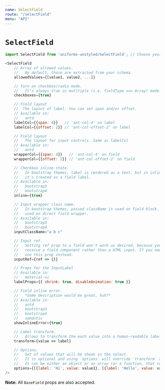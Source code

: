 ```yaml
---
name: SelectField
route: "/selectField"
menu: "API"
---
```

# `SelectField`

```js
import SelectField from 'uniforms-unstyled/SelectField'; // Choose your theme package.

<SelectField
    // Array of allowed values.
    //   By default, those are extracted from your schema.
    allowedValues={[value1, value2, ...]}

    // Turn on checkbox/radio mode.
    //   It's always true in mutltiple (i.e. fieldType === Array) mode.
    checkboxes={true}

    // Field layout
    //  The layout of label. You can set span and/or offset.
    // Available in:
    //   antd
    labelCol={{span: 4}}   // 'ant-col-4' on label
    labelCol={{offset: 2}} // 'ant-col-offset-2' on label

    // Field layout
    //   The layout for input controls. Same as labelCol
    // Available in:
    //   antd
    wrapperCol={{span: 4}}   // 'ant-col-4' on field
    wrapperCol={{offset: 2}} // 'ant-col-offset-2' on field

    // Checkbox inline state.
    //   In bootstrap themes, label is rendered as a text, but in inline mode,
    //   it's treated as a field label.
    // Available in:
    //   bootstrap3
    //   bootstrap4
    inline={true}

    // Input wrapper class name.
    //   In bootstrap themes, passed className is used on field block. This is
    //   used on direct field wrapper.
    // Available in:
    //   bootstrap3
    //   bootstrap4
    inputClassName="a b c"

    // Input ref.
    //   Setting ref prop to a field won't work as desired, because you'll
    //   receive a field component rather than a HTML input. If you need an input ref,
    //   use this prop instead.
    inputRef={ref => {}}

    // Props for the InputLabel
    // Available in:
    //   material-ui
    labelProps={{ shrink: true, disableAnimation: true }}

    // Field inline error.
    //   *Some description would be great, huh?*
    // Available in:
    //   antd
    //   bootstrap3
    //   bootstrap4
    //   semantic
    showInlineError={true}

    // Label transform.
    //   Allows to transform the each value into a human-readable label
    transform={value => label}

    // Options.
    //   Set of values that will be shown in the select.
    //   It is optional and using `options` will override `transform` and `allowedValues`.
    //   It can be either an object or an array (or a function, that returns it).
    options={[{label: 'Hi', value: value1}, [{label: 'Hello', value: value1}, ...]}
/>
```

**Note:** All `BaseField` props are also accepted.

